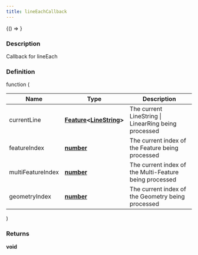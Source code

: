 ```yaml
---
title: lineEachCallback
---
```



<!-- Expose turf as global var for experimenting in the browser console -->

<BrowserOnly>{() => <WindowTurfGlobal turf={turf} />}</BrowserOnly>

### Description

Callback for lineEach

### Definition

function (

| Name              | Type                                                                                                                              | Description                                            |
| ----------------- | --------------------------------------------------------------------------------------------------------------------------------- | ------------------------------------------------------ |
| currentLine       | **[Feature](https://tools.ietf.org/html/rfc7946#section-3.2)\<[LineString](https://tools.ietf.org/html/rfc7946#section-3.1.4)\>** | The current LineString \| LinearRing being processed   |
| featureIndex      | **[number](https://developer.mozilla.org/docs/Web/JavaScript/Reference/Global_Objects/Number)**                                   | The current index of the Feature being processed       |
| multiFeatureIndex | **[number](https://developer.mozilla.org/docs/Web/JavaScript/Reference/Global_Objects/Number)**                                   | The current index of the Multi-Feature being processed |
| geometryIndex     | **[number](https://developer.mozilla.org/docs/Web/JavaScript/Reference/Global_Objects/Number)**                                   | The current index of the Geometry being processed      |

)

### Returns

**void**
